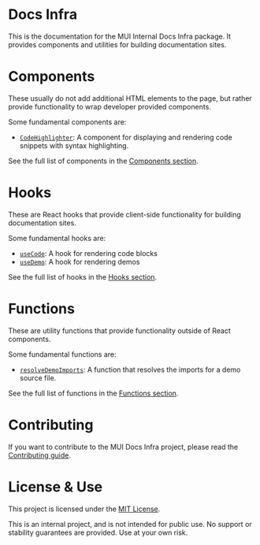 # Docs Infra

This is the documentation for the MUI Internal Docs Infra package. It provides components and utilities for building documentation sites.

# Components

These usually do not add additional HTML elements to the page, but rather provide functionality to wrap developer provided components.

Some fundamental components are:
- [`CodeHighlighter`](./components/code-highlighter/page.mdx): A component for displaying and rendering code snippets with syntax highlighting.

See the full list of components in the [Components section](./components/page.mdx).

# Hooks

These are React hooks that provide client-side functionality for building documentation sites.

Some fundamental hooks are:
- [`useCode`](./hooks/useCode/page.mdx): A hook for rendering code blocks
- [`useDemo`](./hooks/useDemo/page.mdx): A hook for rendering demos

See the full list of hooks in the [Hooks section](./hooks/page.mdx).

# Functions

These are utility functions that provide functionality outside of React components.

Some fundamental functions are:
- [`resolveDemoImports`](./functions/resolveDemoImports/page.mdx): A function that resolves the imports for a demo source file.

See the full list of functions in the [Functions section](./functions/page.mdx).

# Contributing

If you want to contribute to the MUI Docs Infra project, please read the [Contributing guide](./contributing/page.mdx).

# License & Use

This project is licensed under the [MIT License](https://github.com/mui/mui-public/blob/master/LICENSE).

This is an internal project, and is not intended for public use. No support or stability guarantees are provided. Use at your own risk.
